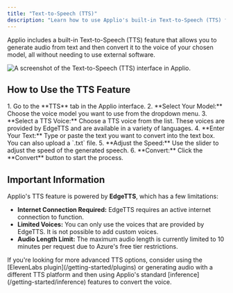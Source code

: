 ```yaml
---
title: "Text-to-Speech (TTS)"
description: "Learn how to use Applio's built-in Text-to-Speech (TTS) feature to generate audio from text."
---
```



Applio includes a built-in Text-to-Speech (TTS) feature that allows you to generate audio from text and then convert it to the voice of your chosen model, all without needing to use external software.

![A screenshot of the Text-to-Speech (TTS) interface in Applio.](/images/tts.png)

## How to Use the TTS Feature

<Steps>
1.  Go to the **TTS** tab in the Applio interface.
2.  **Select Your Model:** Choose the voice model you want to use from the dropdown menu.
3.  **Select a TTS Voice:** Choose a TTS voice from the list. These voices are provided by EdgeTTS and are available in a variety of languages.
4.  **Enter Your Text:** Type or paste the text you want to convert into the text box. You can also upload a `.txt` file.
5.  **Adjust the Speed:** Use the slider to adjust the speed of the generated speech.
6.  **Convert:** Click the **Convert** button to start the process.
</Steps>

## Important Information

Applio's TTS feature is powered by **EdgeTTS**, which has a few limitations:

-   **Internet Connection Required:** EdgeTTS requires an active internet connection to function.
-   **Limited Voices:** You can only use the voices that are provided by EdgeTTS. It is not possible to add custom voices.
-   **Audio Length Limit:** The maximum audio length is currently limited to 10 minutes per request due to Azure's free tier restrictions.

<Aside type="tip">
  If you're looking for more advanced TTS options, consider using the [ElevenLabs plugin](/getting-started/plugins) or generating audio with a different TTS platform and then using Applio's standard [inference](/getting-started/inference) features to convert the voice.
</Aside>